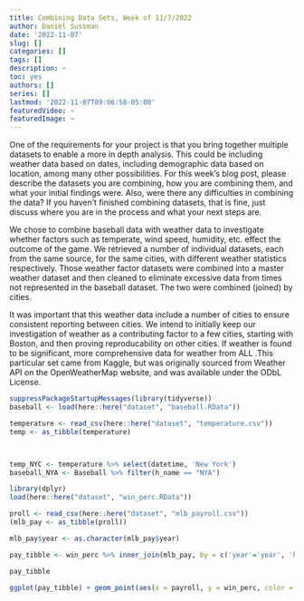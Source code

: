 ```yaml
---
title: Combining Data Sets, Week of 11/7/2022
author: Daniel Sussman
date: '2022-11-07'
slug: []
categories: []
tags: []
description: ~
toc: yes
authors: []
series: []
lastmod: '2022-11-07T09:06:58-05:00'
featuredVideo: ~
featuredImage: ~
---
```


One of the requirements for your project is that you bring together multiple datasets to enable a more in depth analysis. This could be including weather data based on dates, including demographic data based on location, among many other possibilities.
For this week’s blog post, please describe the datasets you are combining, how you are combining them, and what your initial findings were. Also, were there any difficulties in combining the data? If you haven’t finished combining datasets, that is fine, just discuss where you are in the process and what your next steps are.

We chose to combine baseball data with weather data to investigate whether factors such as temperate, wind speed, humidity, etc. effect the outcome of the game. We retrieved a number of individual datasets, each from the same source, for the same cities, with different weather statistics respectively. Those weather factor datasets were combined into a master weather dataset and then cleaned to eliminate excessive data from times not represented in the baseball dataset. The two were combined (joined) by cities. 

It was important that this weather data include a number of cities to ensure consistent reporting between cities. We intend to initially keep our investigation of weather as a contributing factor to a few cities, starting with Boston, and then proving reproducability on other cities. If weather is found to be significant, more comprehensive data for weather from ALL  .This particular set came from Kaggle, but was originally sourced from Weather API on the OpenWeatherMap website, and was available under the ODbL License.



```r

suppressPackageStartupMessages(library(tidyverse))
baseball <- load(here::here("dataset", "baseball.RData"))

temperature <- read_csv(here::here("dataset", "temperature.csv"))
temp <- as_tibble(temperature)
```



```r

```




```r


```


```r
temp_NYC <- temperature %>% select(datetime, 'New York')
baseball_NYA <- Baseball %>% filter(h_name == "NYA")
```



```r
library(dplyr)
load(here::here("dataset", "win_perc.RData"))

proll <- read_csv(here::here("dataset", "mlb_payroll.csv"))
(mlb_pay <- as_tibble(proll))

mlb_pay$year <- as.character(mlb_pay$year)

pay_tibble <- win_perc %>% inner_join(mlb_pay, by = c('year'='year', 'h_name'='h_name')) %>% arrange(year)

pay_tibble

ggplot(pay_tibble) + geom_point(aes(x = payroll, y = win_perc, color = h_name))

```